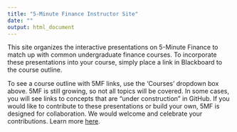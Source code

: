 ```yaml
---
title: "5-Minute Finance Instructor Site"
date: ""
output: html_document
---
```


This site organizes the interactive presentations on 5-Minute Finance to match up with common undergraduate finance courses. To incorporate these presentations into your course, simply place a link in Blackboard to the course outline. 

To see a course outline with 5MF links, use the ‘Courses’ dropdown box above. ​5MF is still growing, so not all topics will be covered. In some cases, you will see links to concepts that are "under construction" in GitHub. If you would like to contribute to these presentations or build your own, 5MF is designed for collaboration. We would welcome and celebrate your contributions. ​Learn more [here](https://www.5minutefinance.org/how-to-contribute).
